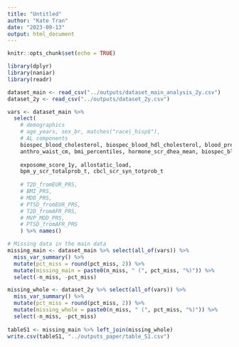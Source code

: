 ```yaml
---
title: "Untitled"
author: "Kate Tran"
date: "2023-09-13"
output: html_document
---
```


```r
knitr::opts_chunk$set(echo = TRUE)
```

```r
library(dplyr)
library(naniar)
library(readr)
```

```r
dataset_main <- read_csv("../outputs/dataset_main_analysis_2y.csv")
dataset_2y <- read_csv("../outputs/dataset_2y.csv")
```

```r
vars <- dataset_main %>% 
  select(
    # demographics
    # age_years, sex_br, matches("race|_hisp$"),
    # AL components
    biospec_blood_cholesterol, biospec_blood_hdl_cholesterol, blood_pressure_sys_mean, blood_pressure_dia_mean,
    anthro_waist_cm, bmi_percentiles, hormone_scr_dhea_mean, biospec_blood_hemoglobin_a1,
    
    exposome_score_1y, allostatic_load, 
    bpm_y_scr_totalprob_t, cbcl_scr_syn_totprob_t
    
    # T2D_fromEUR_PRS, 
    # BMI_PRS, 
    # MDD_PRS,
    # PTSD_fromEUR_PRS,
    # T2D_fromAFR_PRS,
    # MVP_MDD_PRS,
    # PTSD_fromAFR_PRS
    ) %>% names()

# Missing data in the main data
missing_main <- dataset_main %>% select(all_of(vars)) %>% 
  miss_var_summary() %>% 
  mutate(pct_miss = round(pct_miss, 2)) %>%
  mutate(missing_main = paste0(n_miss, " (", pct_miss, "%)")) %>% 
  select(-n_miss, -pct_miss)

missing_whole <- dataset_2y %>% select(all_of(vars)) %>% 
  miss_var_summary() %>% 
  mutate(pct_miss = round(pct_miss, 2)) %>%
  mutate(missing_whole = paste0(n_miss, " (", pct_miss, "%)")) %>% 
  select(-n_miss, -pct_miss)
  
tableS1 <- missing_main %>% left_join(missing_whole)
write.csv(tableS1, "../outputs_paper/table_S1.csv")
```



















